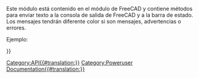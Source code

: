 <languages/>
{{VeryImportantMessage|(October 2019) Do not edit this page. The information is incomplete and outdated. For the latest API, see the [https://www.freecadweb.org/api autogenerated API documentation], or generate the documentation yourself, see [[Source documentation|Source documentation]].}}

Este módulo está contenido en el módulo de FreeCAD y contiene métodos para enviar texto a la consola de salida de FreeCAD y a la barra de estado. Los mensajes tendrán diferente color si son mensajes, advertencias o errores. 

Ejemplo:
{{Code|code=
import FreeCAD
FreeCAD.Console.PrintMessage("Hello World!\n")
}}


{{APIFunction/es|GetStatus|"Log" o "Msg" o "Wrn" o "Err"|Obtiene el estado de Log, Msg, Wrn o Error para un observador|una cadena de texto de estado.}}
{{APIFunction/es|PrintError|string|Imprime un mensaje de error en la salida|nada}}
{{APIFunction/es|PrintLog|string|mprime un mensaje de log en la salida|nada}}
{{APIFunction/es|PrintMessage|string|mprime un mensaje en la salidat|nada}}
{{APIFunction/es|PrintWarning|string|mprime una advertencia en la salida|nada}}
{{APIFunction/es|SetStatus|string|Establece el estado de Log, Msg, Wrn o Error para un observador| }}

{{Userdocnavi{{#translation:}}}}
[[Category:API{{#translation:}}]]
[[Category:Poweruser Documentation{{#translation:}}]]
{{clear}}